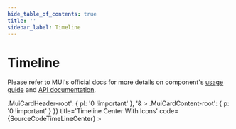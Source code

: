 ```yaml
---
hide_table_of_contents: true
title: ''
sidebar_label: Timeline
---
```




<h1 className='!m-0'>Timeline</h1>

Please refer to MUI's official docs for more details on component's [usage guide](https://mui.com/material-ui/react-timeline/) and [API documentation](https://mui.com/material-ui/react-timeline/#api).

<Grid container spacing={6}>
  <Grid item xs={12} md={6}>
    <CardSnippet
     title='Timeline Filled' 
     code={SourceCodeTimelineFilled}
     >
      <TimelineFilled />
    </CardSnippet>
  </Grid>
  <Grid item xs={12} md={6}>
    <CardSnippet
     title='Timeline Outlined'
     code={SourceCodeTimelineOutlined}
      >
      <TimelineOutlined />
    </CardSnippet>
  </Grid>
  <Grid item xs={12}>
    <CardSnippet
      className='bg-transparent'
      sx={{
        boxShadow: 'none',
        border: 'none',
        '& > .MuiCardHeader-root': { pl: '0 !important' },
        '& > .MuiCardContent-root': { p: '0 !important' }
      }}
      title='Timeline Center With Icons'
      code={SourceCodeTimeLineCenter}
    >
      <TimeLineCenter />
    </CardSnippet>
  </Grid>
</Grid>

